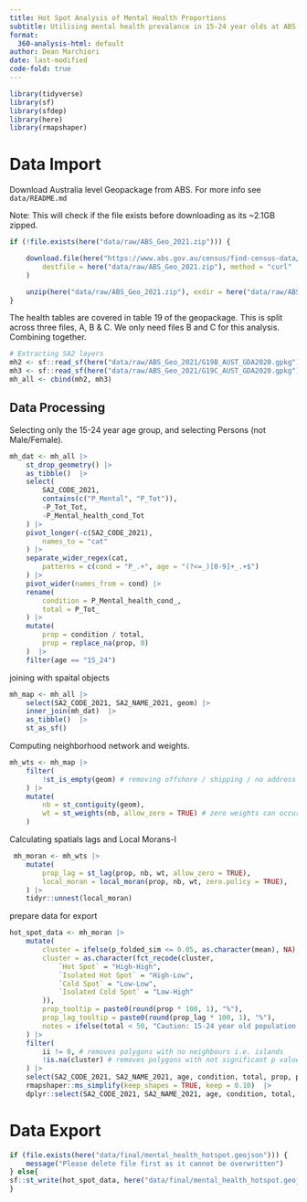 ```yaml
---
title: Hot Spot Analysis of Mental Health Proportions
subtitle: Utilising mental health prevalance in 15-24 year olds at ABS SA2 level
format:
  360-analysis-html: default
author: Dean Marchiori
date: last-modified
code-fold: true
---
```


```r
library(tidyverse)
library(sf)
library(sfdep)
library(here)
library(rmapshaper)
```

# Data Import 

Download Australia level Geopackage from ABS. For more info see `data/README.md`

Note: This will check if the file exists before downloading as its ~2.1GB zipped.  

```r
if (!file.exists(here("data/raw/ABS_Geo_2021.zip"))) {

    download.file(here("https://www.abs.gov.au/census/find-census-data/geopackages/download/Geopackage_2021_G19_AUST_GDA2020.zip"),
        destfile = here("data/raw/ABS_Geo_2021.zip"), method = "curl"
    )

    unzip(here("data/raw/ABS_Geo_2021.zip"), exdir = here("data/raw/ABS_Geo_2021"))
}
```

The health tables are covered in table 19 of the geopackage. This is split across three files, A, B & C.
We only need files B and C for this analysis.  Combining together.  

```r
# Extracting SA2 layers 
mh2 <- sf::read_sf(here("data/raw/ABS_Geo_2021/G19B_AUST_GDA2020.gpkg"), layer = "G19B_SA2_2021_AUST")
mh3 <- sf::read_sf(here("data/raw/ABS_Geo_2021/G19C_AUST_GDA2020.gpkg"), layer = "G19C_SA2_2021_AUST")
mh_all <- cbind(mh2, mh3)
```

## Data Processing 

Selecting only the 15-24 year age group, and selecting Persons (not Male/Female).  

```r
mh_dat <- mh_all |>
    st_drop_geometry() |>
    as_tibble()  |>
    select(
        SA2_CODE_2021,
        contains(c("P_Mental", "P_Tot")),
        -P_Tot_Tot,
        -P_Mental_health_cond_Tot
    ) |>
    pivot_longer(-c(SA2_CODE_2021),
        names_to = "cat"
    ) |>
    separate_wider_regex(cat,
        patterns = c(cond = "P_.+", age = "(?<=_)[0-9]+_.+$")
    ) |> 
    pivot_wider(names_from = cond) |>
    rename(
        condition = P_Mental_health_cond_,
        total = P_Tot_
    ) |>
    mutate(
        prop = condition / total,
        prop = replace_na(prop, 0)
    )  |>
    filter(age == "15_24")
```


joining with spaital objects 

```r
mh_map <- mh_all |>
    select(SA2_CODE_2021, SA2_NAME_2021, geom) |>
    inner_join(mh_dat)  |>
    as_tibble()  |>
    st_as_sf()
```

Computing neighborhood network and weights. 

```r
mh_wts <- mh_map |>
    filter(
        !st_is_empty(geom) # removing offshore / shipping / no address
    ) |>
    mutate(
        nb = st_contiguity(geom),
        wt = st_weights(nb, allow_zero = TRUE) # zero weights can occur from islands that have no neighbours with queen contiguity
    )
```

Calculating spatials lags and Local Morans-I 

```r
 mh_moran <- mh_wts |>
    mutate(
        prop_lag = st_lag(prop, nb, wt, allow_zero = TRUE),
        local_moran = local_moran(prop, nb, wt, zero.policy = TRUE),
    ) |>
    tidyr::unnest(local_moran)
```

prepare data for export 

```r
hot_spot_data <- mh_moran |>
    mutate(
        cluster = ifelse(p_folded_sim <= 0.05, as.character(mean), NA),
        cluster = as.character(fct_recode(cluster,
            `Hot Spot` = "High-High",
            `Isolated Hot Spot` = "High-Low",
            `Cold Spot` = "Low-Low",
            `Isolated Cold Spot` = "Low-High"
        )),
        prop_tooltip = paste0(round(prop * 100, 1), "%"),
        prop_lag_tooltip = paste0(round(prop_lag * 100, 1), "%"),
        notes = ifelse(total < 50, "Caution: 15-24 year old population less than 50 in this area.", "")
    ) |>
    filter(
        ii != 0, # removes polygons with no neighbours i.e. islands
        !is.na(cluster) # removes polygons with not significant p value for morans I
    ) |> 
    select(SA2_CODE_2021, SA2_NAME_2021, age, condition, total, prop, prop_lag, cluster, prop_tooltip, prop_lag_tooltip, notes) |>
    rmapshaper::ms_simplify(keep_shapes = TRUE, keep = 0.10)  |>
    dplyr::select(SA2_CODE_2021, SA2_NAME_2021, age, condition, total, prop, prop_lag, cluster, prop_tooltip, prop_lag_tooltip, notes) 

```


# Data Export  

```r
if (file.exists(here("data/final/mental_health_hotspot.geojson"))) {
    message("Please delete file first as it cannot be overwritten")
} else{
sf::st_write(hot_spot_data, here("data/final/mental_health_hotspot.geojson"), append = FALSE, delete_layer = TRUE)
}
```

